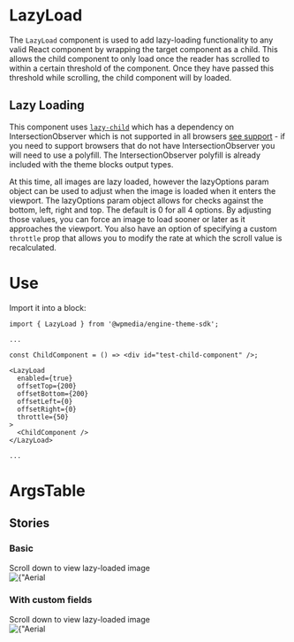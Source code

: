 
<Meta title="LazyLoad" component={LazyLoad} />

# LazyLoad

The `LazyLoad` component is used to add lazy-loading functionality to any valid React component by wrapping the target component as a child. This allows the child component to only load once the reader has scrolled to within a certain threshold of the component. Once they have passed this threshold while scrolling, the child component will by loaded.

## Lazy Loading

This component uses [`lazy-child`](https://www.npmjs.com/package/lazy-child) which has a dependency on IntersectionObserver which is not supported in all browsers [see support](https://caniuse.com/#feat=intersectionobserver) - if you need to support browsers that do not have IntersectionObserver you will need to use a polyfill.
The IntersectionObserver polyfill is already included with the theme blocks output types.

At this time, all images are lazy loaded, however the lazyOptions param
object can be used to adjust when the image is loaded when it enters the viewport. The lazyOptions param object allows for checks against the bottom, left, right and top.
The default is 0 for all 4 options. By adjusting those values, you can force an image to load sooner or later as it approaches the viewport. You also have an option of specifying a custom `throttle` prop that allows you to modify the rate at which the scroll value is recalculated.

# Use

Import it into a block:

```
import { LazyLoad } from '@wpmedia/engine-theme-sdk';

...

const ChildComponent = () => <div id="test-child-component" />;

<LazyLoad
  enabled={true}
  offsetTop={200}
  offsetBottom={200}
  offsetLeft={0}
  offsetRight={0}
  throttle={50}
>
  <ChildComponent />
</LazyLoad>

...

```

# ArgsTable

<ArgsTable of={LazyLoad} />

## Stories

### **Basic**

<Canvas>
	<Story name="Basic">
		<div style={{ margin: "30px" }}>
			<div
				style={{
					backgroundColor: "blue",
					color: "white",
					textAlign: "center",
					padding: "30px",
					height: "3000px",
					borderRadius: "6px",
					fontFamily: "sans-serif",
					marginBottom: "30px",
				}}
			>
				Scroll down to view lazy-loaded image
			</div>
			<LazyLoad enabled={true}>
				<Image
					url={
						"https://arc-anglerfish-arc2-prod-corecomponents.s3.amazonaws.com/public/37UMUNYNOVCEJDZW5SBKBXNMO4.jpg"
					}
					alt={"Aerial view of bridge"}
					smallWidth={158}
					smallHeight={89}
					mediumWidth={274}
					mediumHeight={154}
					largeWidth={274}
					largeHeight={154}
					resizedImageOptions={{
						"158x89": "/r4YXPy4Eh2thx80bDTxRZM9Syhw=filters:format(jpg):quality(70)/",
						"274x154": "/sDwhmVtwayjjDJww8CvlWjpydGM=filters:format(jpg):quality(70)/",
					}}
					resizerURL={"https://corecomponents-the-prophet-prod.cdn.arcpublishing.com/resizer"}
				/>
			</LazyLoad>
		</div>
	</Story>
</Canvas>

### **With custom fields**

<Canvas>
	<Story name="With custom fields">
		<div style={{ margin: "30px" }}>
			<div
				style={{
					backgroundColor: "blue",
					color: "white",
					textAlign: "center",
					padding: "30px",
					height: "3000px",
					borderRadius: "6px",
					fontFamily: "sans-serif",
					marginBottom: "30px",
				}}
			>
				Scroll down to view lazy-loaded image
			</div>
			<LazyLoad
				enabled={true}
				offsetTop={50}
				offsetBottom={50}
				offsetLeft={0}
				offsetRight={0}
				throttle={50}
			>
				<Image
					url={
						"https://arc-anglerfish-arc2-prod-corecomponents.s3.amazonaws.com/public/37UMUNYNOVCEJDZW5SBKBXNMO4.jpg"
					}
					alt={"Aerial view of bridge"}
					smallWidth={158}
					smallHeight={89}
					mediumWidth={274}
					mediumHeight={154}
					largeWidth={274}
					largeHeight={154}
					resizedImageOptions={{
						"158x89": "/r4YXPy4Eh2thx80bDTxRZM9Syhw=filters:format(jpg):quality(70)/",
						"274x154": "/sDwhmVtwayjjDJww8CvlWjpydGM=filters:format(jpg):quality(70)/",
					}}
					resizerURL={"https://corecomponents-the-prophet-prod.cdn.arcpublishing.com/resizer"}
				/>
			</LazyLoad>
		</div>
	</Story>
</Canvas>
